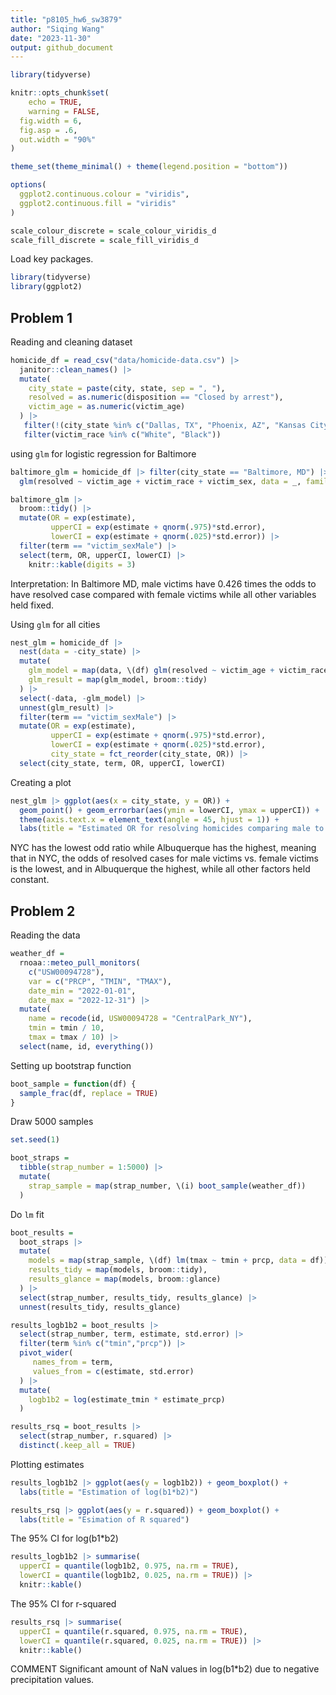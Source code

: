 ```yaml
---
title: "p8105_hw6_sw3879"
author: "Siqing Wang"
date: "2023-11-30"
output: github_document
---
```


```r
library(tidyverse)

knitr::opts_chunk$set(
	echo = TRUE,
	warning = FALSE,
  fig.width = 6,
  fig.asp = .6,
  out.width = "90%"
)

theme_set(theme_minimal() + theme(legend.position = "bottom"))

options(
  ggplot2.continuous.colour = "viridis",
  ggplot2.continuous.fill = "viridis"
)

scale_colour_discrete = scale_colour_viridis_d
scale_fill_discrete = scale_fill_viridis_d
```

Load key packages.

```r
library(tidyverse)
library(ggplot2)
```

## Problem 1
Reading and cleaning dataset
```r
homicide_df = read_csv("data/homicide-data.csv") |> 
  janitor::clean_names() |> 
  mutate(
    city_state = paste(city, state, sep = ", "),
    resolved = as.numeric(disposition == "Closed by arrest"),
    victim_age = as.numeric(victim_age)
  ) |> 
   filter(!(city_state %in% c("Dallas, TX", "Phoenix, AZ", "Kansas City, MO", "Tulsa, AL"))) |> 
   filter(victim_race %in% c("White", "Black"))
```

using `glm` for logistic regression for Baltimore
```r
baltimore_glm = homicide_df |> filter(city_state == "Baltimore, MD") |> 
  glm(resolved ~ victim_age + victim_race + victim_sex, data = _, family = binomial()) 

baltimore_glm |> 
  broom::tidy() |> 
  mutate(OR = exp(estimate),
         upperCI = exp(estimate + qnorm(.975)*std.error),
         lowerCI = exp(estimate + qnorm(.025)*std.error)) |> 
  filter(term == "victim_sexMale") |> 
  select(term, OR, upperCI, lowerCI) |> 
    knitr::kable(digits = 3)
```

Interpretation: In Baltimore MD, male victims have 0.426 times the odds to have resolved case compared with female victims while all other variables held fixed.  

Using `glm` for all cities
```r
nest_glm = homicide_df |> 
  nest(data = -city_state) |> 
  mutate(
    glm_model = map(data, \(df) glm(resolved ~ victim_age + victim_race + victim_sex, data = df)),
    glm_result = map(glm_model, broom::tidy)
  ) |> 
  select(-data, -glm_model) |> 
  unnest(glm_result) |> 
  filter(term == "victim_sexMale") |> 
  mutate(OR = exp(estimate),
         upperCI = exp(estimate + qnorm(.975)*std.error),
         lowerCI = exp(estimate + qnorm(.025)*std.error),
         city_state = fct_reorder(city_state, OR)) |>
  select(city_state, term, OR, upperCI, lowerCI)
```

Creating a plot
```r
nest_glm |> ggplot(aes(x = city_state, y = OR)) +
  geom_point() + geom_errorbar(aes(ymin = lowerCI, ymax = upperCI)) +
  theme(axis.text.x = element_text(angle = 45, hjust = 1)) +
  labs(title = "Estimated OR for resolving homicides comparing male to female victims")
```

NYC has the lowest odd ratio while Albuquerque has the highest, meaning that in NYC, the odds of resolved cases for male victims vs. female victims is the lowest, and in Albuquerque the highest, while all other factors held constant. 

## Problem 2
Reading the data
```r
weather_df = 
  rnoaa::meteo_pull_monitors(
    c("USW00094728"),
    var = c("PRCP", "TMIN", "TMAX"), 
    date_min = "2022-01-01",
    date_max = "2022-12-31") |>
  mutate(
    name = recode(id, USW00094728 = "CentralPark_NY"),
    tmin = tmin / 10,
    tmax = tmax / 10) |>
  select(name, id, everything())
```

Setting up bootstrap function
```r
boot_sample = function(df) {
  sample_frac(df, replace = TRUE)
}
```

Draw 5000 samples
```r
set.seed(1)

boot_straps = 
  tibble(strap_number = 1:5000) |> 
  mutate(
    strap_sample = map(strap_number, \(i) boot_sample(weather_df))
  )
```

Do `lm` fit
```r
boot_results = 
  boot_straps |> 
  mutate(
    models = map(strap_sample, \(df) lm(tmax ~ tmin + prcp, data = df)),
    results_tidy = map(models, broom::tidy),
    results_glance = map(models, broom::glance)
  ) |> 
  select(strap_number, results_tidy, results_glance) |> 
  unnest(results_tidy, results_glance)
```

```r
results_logb1b2 = boot_results |> 
  select(strap_number, term, estimate, std.error) |> 
  filter(term %in% c("tmin","prcp")) |> 
  pivot_wider(
     names_from = term,
     values_from = c(estimate, std.error)
  ) |> 
  mutate(
    logb1b2 = log(estimate_tmin * estimate_prcp)
  ) 

results_rsq = boot_results |> 
  select(strap_number, r.squared) |> 
  distinct(.keep_all = TRUE)
```

Plotting estimates
```r
results_logb1b2 |> ggplot(aes(y = logb1b2)) + geom_boxplot() +
  labs(title = "Estimation of log(b1*b2)")

results_rsq |> ggplot(aes(y = r.squared)) + geom_boxplot() + 
  labs(title = "Esimation of R squared")
```

The 95% CI for log(b1*b2)
```r
results_logb1b2 |> summarise(
  upperCI = quantile(logb1b2, 0.975, na.rm = TRUE),
  lowerCI = quantile(logb1b2, 0.025, na.rm = TRUE)) |> 
  knitr::kable()
```

The 95% CI for r-squared
```r
results_rsq |> summarise(
  upperCI = quantile(r.squared, 0.975, na.rm = TRUE),
  lowerCI = quantile(r.squared, 0.025, na.rm = TRUE)) |> 
  knitr::kable()
```

COMMENT
Significant amount of NaN values in log(b1*b2) due to negative precipitation values. 
